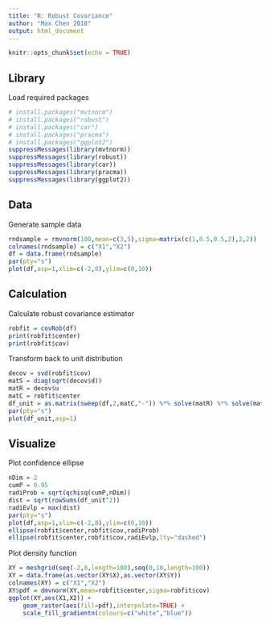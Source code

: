 ```yaml
---
title: "R: Robust Covariance"
author: "Max Chen 2018"
output: html_document
---
```


```r
knitr::opts_chunk$set(echo = TRUE)
```

## Library

Load required packages

```r
# install.packages("mvtnorm")
# install.packages("robust")
# install.packages("car")
# install.packages("pracma")
# install.packages("ggplot2")
suppressMessages(library(mvtnorm))
suppressMessages(library(robust))
suppressMessages(library(car))
suppressMessages(library(pracma))
suppressMessages(library(ggplot2))
```

## Data

Generate sample data

```r
rndsample = rmvnorm(100,mean=c(3,5),sigma=matrix(c(1,0.5,0.5,2),2,2))
colnames(rndsample) = c("X1","X2")
df = data.frame(rndsample)
par(pty="s")
plot(df,asp=1,xlim=c(-2,8),ylim=c(0,10))
```

## Calculation

Calculate robust covariance estimator

```r
robfit = covRob(df)
print(robfit$center)
print(robfit$cov)
```

Transform back to unit distribution

```r
decov = svd(robfit$cov)
matS = diag(sqrt(decov$d))
matR = decov$u
matC = robfit$center
df_unit = as.matrix(sweep(df,2,matC,"-")) %*% solve(matR) %*% solve(matS)
par(pty="s")
plot(df_unit,asp=1)
```

## Visualize

Plot confidence ellipse

```r
nDim = 2
cumP = 0.95
radiProb = sqrt(qchisq(cumP,nDim))
dist = sqrt(rowSums(df_unit^2))
radiEvlp = max(dist)
par(pty="s")
plot(df,asp=1,xlim=c(-2,8),ylim=c(0,10))
ellipse(robfit$center,robfit$cov,radiProb)
ellipse(robfit$center,robfit$cov,radiEvlp,lty="dashed")
```

Plot density function

```r
XY = meshgrid(seq(-2,8,length=100),seq(0,10,length=100))
XY = data.frame(as.vector(XY$X),as.vector(XY$Y))
colnames(XY) = c("X1","X2")
XY$pdf = dmvnorm(XY,mean=robfit$center,sigma=robfit$cov)
ggplot(XY,aes(X1,X2)) + 
    geom_raster(aes(fill=pdf),interpolate=TRUE) + 
    scale_fill_gradientn(colours=c("white","blue"))
```

